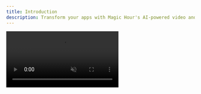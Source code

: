 ```yaml
---
title: Introduction
description: Transform your apps with Magic Hour's AI-powered video and image generation API.
---
```


<Frame>
  <video
    src="https://d28dkohlqf5vwj.cloudfront.net/landing/landing-page-sizzle-reel.webm"
    muted
    autoPlay
    playsInline
    className="rounded-lg"
  />
</Frame>

## Quick start

<CardGroup cols={2}>
  <Card title="Quick Start" icon="forward-fast" href="/get-started/quick-start">
    Generate your first image or video in minutes.
  </Card>
  <Card title="API Reference" icon="webhook" href="/api-reference">
    Explore the full API Reference to discover all available endpoints.
  </Card>
</CardGroup>
